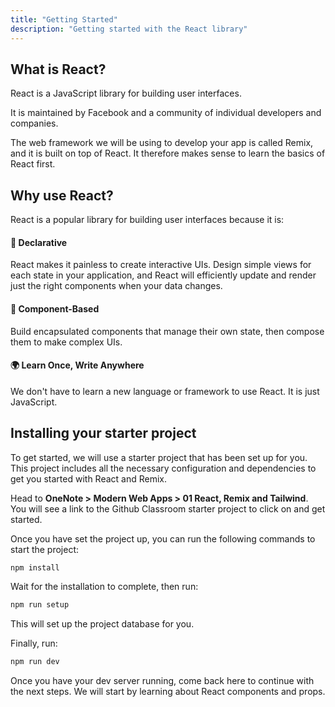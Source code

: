 ```yaml
---
title: "Getting Started"
description: "Getting started with the React library"
---
```


## What is React?

React is a JavaScript library for building user interfaces.

It is maintained by Facebook and a community of individual developers and companies.

The web framework we will be using to develop your app is called Remix, and it is built on top of React. It therefore makes sense to learn the basics of React first.

## Why use React?

React is a popular library for building user interfaces because it is:

#### 📝 **Declarative**
React makes it painless to create interactive UIs. Design simple views for each state in your application, and React will efficiently update and render just the right components when your data changes.

#### 🧩 **Component-Based**
Build encapsulated components that manage their own state, then compose them to make complex UIs.

#### 🌍 **Learn Once, Write Anywhere**
We don't have to learn a new language or framework to use React. It is just JavaScript.

## Installing your starter project

To get started, we will use a starter project that has been set up for you. This project includes all the necessary configuration and dependencies to get you started with React and Remix.

Head to **OneNote > Modern Web Apps > 01 React, Remix and Tailwind**. You will see a link to the Github Classroom starter project to click on and get started.

Once you have set the project up, you can run the following commands to start the project:

```bash
npm install
```

Wait for the installation to complete, then run:

```bash
npm run setup
```

This will set up the project database for you.

Finally, run:

```bash
npm run dev
```

Once you have your dev server running, come back here to continue with the next steps. We will start by learning about React components and props.

